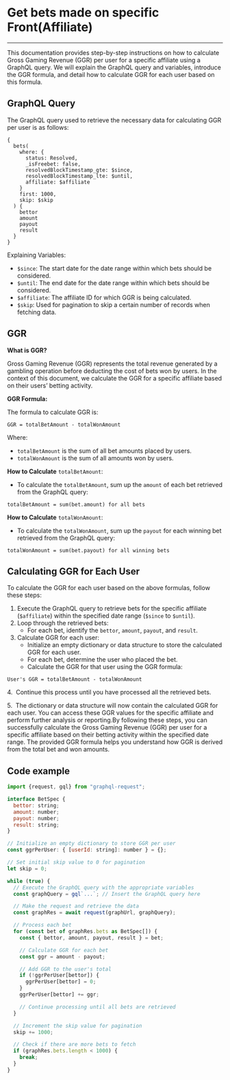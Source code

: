 # Get bets made on specific Front(Affiliate)

---

This documentation provides step-by-step instructions on how to calculate Gross Gaming Revenue (GGR) per user for a specific affiliate using a GraphQL query. We will explain the GraphQL query and variables, introduce the GGR formula, and detail how to calculate GGR for each user based on this formula.

## GraphQL Query

The GraphQL query used to retrieve the necessary data for calculating GGR per user is as follows:

```
{
  bets(
    where: {
      status: Resolved,
      _isFreebet: false,
      resolvedBlockTimestamp_gte: $since,
      resolvedBlockTimestamp_lte: $until,
      affiliate: $affiliate
    }
    first: 1000,
    skip: $skip
  ) {
    bettor
    amount
    payout
    result
  }
}
```

Explaining Variables:

- `$since`: The start date for the date range within which bets should be considered.
- `$until`: The end date for the date range within which bets should be considered.
- `$affiliate`: The affiliate ID for which GGR is being calculated.
- `$skip`: Used for pagination to skip a certain number of records when fetching data.

## GGR

**What is GGR?**

Gross Gaming Revenue (GGR) represents the total revenue generated by a gambling operation before deducting the cost of bets won by users. In the context of this document, we calculate the GGR for a specific affiliate based on their users’ betting activity.

**GGR Formula:**

The formula to calculate GGR is:

```
GGR = totalBetAmount - totalWonAmount
```

Where:

- `totalBetAmount` is the sum of all bet amounts placed by users.
- `totalWonAmount` is the sum of all amounts won by users.

**How to Calculate** `totalBetAmount`:

- To calculate the `totalBetAmount`, sum up the `amount` of each bet retrieved from the GraphQL query:

```
totalBetAmount = sum(bet.amount) for all bets
```

**How to Calculate** `totalWonAmount`: 

- To calculate the `totalWonAmount`, sum up  the `payout` for each winning bet retrieved from the GraphQL query:

```
totalWonAmount = sum(bet.payout) for all winning bets
```

## Calculating GGR for Each User

To calculate the GGR for each user based on the above formulas, follow these steps:

1. Execute the GraphQL query to retrieve bets for the specific affiliate (`$affiliate`) within the specified date range (`$since` to `$until`).
2. Loop through the retrieved bets:
    - For each bet, identify the `bettor`, `amount`, `payout`, and `result`.
3. Calculate GGR for each user:
    - Initialize an empty dictionary or data structure to store the calculated GGR for each user.
    - For each bet, determine the user who placed the bet.
    - Calculate the GGR for that user using the GGR formula:

```
User's GGR = totalBetAmount - totalWonAmount
```

4.  Continue this process until you have processed all the retrieved bets.

5.  The dictionary or data structure will now contain the calculated GGR for each user. You can access these GGR values for the specific affiliate and perform further analysis or reporting.By following these steps, you can successfully calculate the Gross Gaming Revenue (GGR) per user for a specific affiliate based on their betting activity within the specified date range. The provided GGR formula helps you understand how GGR is derived from the total bet and won amounts.

## Code example

```jsx
import {request, gql} from "graphql-request";

interface BetSpec {
  bettor: string;
  amount: number;
  payout: number;
  result: string;
}

// Initialize an empty dictionary to store GGR per user
const ggrPerUser: { [userId: string]: number } = {};

// Set initial skip value to 0 for pagination
let skip = 0;

while (true) {
  // Execute the GraphQL query with the appropriate variables
  const graphQuery = gql`...`; // Insert the GraphQL query here

  // Make the request and retrieve the data
  const graphRes = await request(graphUrl, graphQuery);

  // Process each bet
  for (const bet of graphRes.bets as BetSpec[]) {
    const { bettor, amount, payout, result } = bet;

    // Calculate GGR for each bet
    const ggr = amount - payout;

    // Add GGR to the user's total
    if (!ggrPerUser[bettor]) {
      ggrPerUser[bettor] = 0;
    }
    ggrPerUser[bettor] += ggr;

    // Continue processing until all bets are retrieved
  }

  // Increment the skip value for pagination
  skip += 1000;

  // Check if there are more bets to fetch
  if (graphRes.bets.length < 1000) {
    break;
  }
}

```
